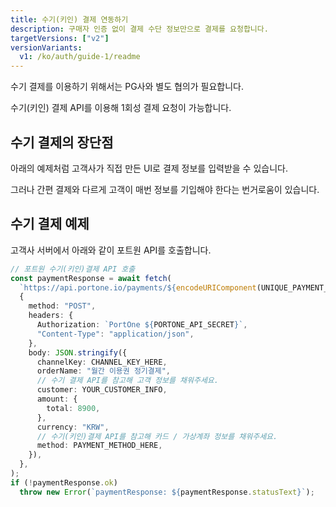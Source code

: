 ```yaml
---
title: 수기(키인) 결제 연동하기
description: 구매자 인증 없이 결제 수단 정보만으로 결제를 요청합니다.
targetVersions: ["v2"]
versionVariants:
  v1: /ko/auth/guide-1/readme
---
```



<Hint style="info">
  수기 결제를 이용하기 위해서는 PG사와 별도 협의가 필요합니다.
</Hint>

수기(키인) 결제 API를 이용해 1회성 결제 요청이 가능합니다.

## 수기 결제의 장단점

아래의 예제처럼 고객사가 직접 만든 UI로 결제 정보를 입력받을 수 있습니다.

그러나 간편 결제와 다르게 고객이 매번 정보를 기입해야 한다는 번거로움이 있습니다.

## 수기 결제 예제

고객사 서버에서 아래와 같이 포트원 API를 호출합니다.

```ts title="server-side"
// 포트원 수기(키인)결제 API 호출
const paymentResponse = await fetch(
  `https://api.portone.io/payments/${encodeURIComponent(UNIQUE_PAYMENT_ID)}/instant`,
  {
    method: "POST",
    headers: {
      Authorization: `PortOne ${PORTONE_API_SECRET}`,
      "Content-Type": "application/json",
    },
    body: JSON.stringify({
      channelKey: CHANNEL_KEY_HERE,
      orderName: "월간 이용권 정기결제",
      // 수기 결제 API를 참고해 고객 정보를 채워주세요.
      customer: YOUR_CUSTOMER_INFO,
      amount: {
        total: 8900,
      },
      currency: "KRW",
      // 수기(키인)결제 API를 참고해 카드 / 가상계좌 정보를 채워주세요.
      method: PAYMENT_METHOD_HERE,
    }),
  },
);
if (!paymentResponse.ok)
  throw new Error(`paymentResponse: ${paymentResponse.statusText}`);
```
